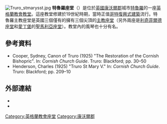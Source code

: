 {{no footnotes|time=2015-01-20T13:45:14+00:00}}
{{NoteTA
|G1=Unit
|G2=UK Places
}}
[[File:Truro_stmarysst.jpg|thumb]]
'''特魯羅座堂'''（{{lang-en|Truro Cathedral}}）是位於[[英國|英國]][[康沃爾郡|康沃爾郡]]城市[[特魯羅|特魯羅]]的一座[[英格蘭教會|英格蘭教會]][[教堂|教堂]]。這座教堂修建於19世紀時期，當時正值[[哥特復興式建築|哥特復興式建築]]流行。特魯羅主教座堂是英國三個僅有的擁有三個尖頂的[[主教座堂|主教座堂]]（另外兩座是[[利奇菲爾德座堂|利奇菲爾德座堂]]和[[愛丁堡|愛丁堡]]的[[聖馬利亞座堂_(愛丁堡)|聖馬利亞座堂]]）。教堂內的風琴也十分有名。

==參考資料==
*Cooper, Sydney, Canon of Truro (1925) "The Restoration of the Cornish Bishopric". In: ''Cornish Church Guide''. Truro: Blackford; pp. 30–50
*Henderson, Charles (1925) "Truro St Mary V." In: ''Cornish Church Guide''. Truro: Blackford; pp. 209–10

==外部連結==
{{Commons category|Truro Cathedral}}
*{{cite web |url=http://www.trurocathedral.org.uk/ |title=Truro Cathedral official website |access-date=2015-01-20 |archive-date=2021-04-11 |archive-url=https://web.archive.org/web/20210411042706/https://www.trurocathedral.org.uk/ |dead-url=no }}
*{{cite web|url=http://www.npor.org.uk/cgi-bin/Rsearch.cgi?Fn=Rsearch&rec_index=N11147 |title=The specification of the Willis organ|publisher=National Pipe Organ Register}}

{{英格蘭教會座堂}}

{{Authority control}}
[[Category:英格蘭教會座堂|Category:英格蘭教會座堂]]
[[Category:康沃爾郡|Category:康沃爾郡]]